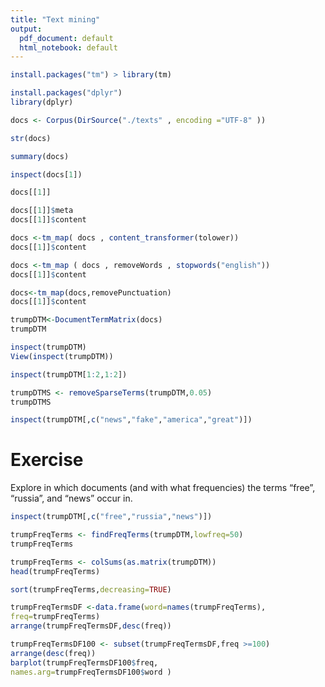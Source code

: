 ---
title: "Text mining"
output:
  pdf_document: default
  html_notebook: default
---

```{r}
install.packages("tm") > library(tm)
```
```{r}
install.packages("dplyr")
library(dplyr)
```

```{r}
docs <- Corpus(DirSource("./texts" , encoding ="UTF-8" ))
```
```{r}
str(docs)
```
```{r}
summary(docs)
```
```{r}
inspect(docs[1])
```
```{r}
docs[[1]]
```
```{r}
docs[[1]]$meta
docs[[1]]$content

```
```{r}
docs <-tm_map( docs , content_transformer(tolower))
docs[[1]]$content

```
```{r}
docs <-tm_map ( docs , removeWords , stopwords("english"))
docs[[1]]$content
```
```{r}
docs<-tm_map(docs,removePunctuation)
docs[[1]]$content
```
```{r}
trumpDTM<-DocumentTermMatrix(docs)
trumpDTM
```

```{r}
inspect(trumpDTM)
View(inspect(trumpDTM))
```
```{r}
inspect(trumpDTM[1:2,1:2])
```
```{r}
trumpDTMS <- removeSparseTerms(trumpDTM,0.05)
trumpDTMS
```
```{r}
inspect(trumpDTM[,c("news","fake","america","great")])
```
Exercise
========

Explore in which documents (and with what frequencies) the terms “free”,
“russia”, and “news” occur in.

```{r}
inspect(trumpDTM[,c("free","russia","news")])
```

```{r}
trumpFreqTerms <- findFreqTerms(trumpDTM,lowfreq=50)
trumpFreqTerms
```
```{r}
trumpFreqTerms <- colSums(as.matrix(trumpDTM))
head(trumpFreqTerms)
```

```{r}
sort(trumpFreqTerms,decreasing=TRUE)
```
```{r}
trumpFreqTermsDF <-data.frame(word=names(trumpFreqTerms),
freq=trumpFreqTerms)
arrange(trumpFreqTermsDF,desc(freq))
```
```{r}
trumpFreqTermsDF100 <- subset(trumpFreqTermsDF,freq >=100)
arrange(desc(freq))
barplot(trumpFreqTermsDF100$freq,
names.arg=trumpFreqTermsDF100$word )
```

